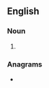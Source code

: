 ==English==

===Noun===
{{head|en|noun plural form}}

# {{plural of|cider|lang=en}}

===Anagrams===
* {{anagrams|en|Redics|dicers|scried}}